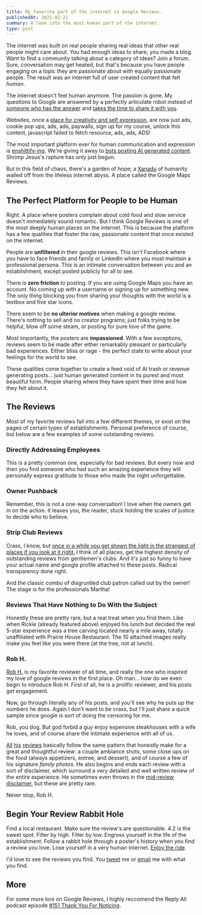 ```yaml
---
title: My favorite part of the internet is Google Reviews.
publishedAt: 2025-02-21
summary: A look into the most human part of the internet.
type: post
---
```

The internet was built on real people sharing real ideas that other real people might care about. You had enough ideas to share, you made a blog. Want to find a community talking about a category of ideas? Join a forum. Sure, conversation may get heated, but that's because you have people engaging on a topic they are passionate about with equally passionate people. The result was an internet full of user created content that felt *human*.

The internet doesn't feel human anymore. The passion is gone. My questions to Google are answered by a perfectly articulate robot instead of [someone who has the answer](https://qr.ae/pYSuav) and [takes the time to share it with you](https://qr.ae/pYSPUX).

Websites, once a [place for creativity and self expression](https://blog.jim-nielsen.com/2025/the-art-of-making-websites/?__readwiseLocation=), are now just ads, cookie pop ups, ads, ads, paywalls, sign up for my course, unlock this content, javascript failed to fetch resource, ads, ads, ADS!

The most important platform ever for human communication and expression is [enshittify-ing](https://en.wikipedia.org/wiki/Enshittification). We're giving it away to [bots posting AI generated content](https://en.wikipedia.org/wiki/Dead_Internet_theory). Shrimp Jesus's rapture has only just begun.

But in this field of chaos, there's a garden of hope; a [Xanadu](https://www.poetryfoundation.org/poems/43991/kubla-khan) of humanity walled off from the lifeless internet abyss. A place called the Google Maps Reviews.

## The Perfect Platform for People to be Human

Right. A place where posters complain about cold food and slow service doesn't immediately sound romantic. But I think Google Reviews is one of the most deeply human places on the internet. This is because the platform has a few qualities that foster the raw, passionate content that once existed on the internet.

People are **unfiltered** in their google reviews. This isn't Facebook where you have to face friends and family or LinkedIn where you must maintain a professional persona. This is an intimate conversation between you and an establishment, except posted publicly for all to see.

There is **zero friction** to posting. If you are using Google Maps you have an account. No coming up with a username or signing up for something new. The only thing blocking you from sharing your thoughts with the world is a textbox and five star icons.

There seem to be **no ulterior motives** when making a google review. There's nothing to sell and no creator programs; just folks trying to be helpful, blow off some steam, or posting for pure love of the game.

<CaptionedImage
  src="/attachments/rob-h-footer.png"
  alt="A signature Rob H. review footer"
  width={400}
  caption="Rob H. (more below) just loves to eat."
  />

Most importantly, the posters are **impassioned**. With a few exceptions, reviews seem to be made after either remarkably pleasant or particularly bad experiences. Either bliss or rage - the perfect state to write about your feelings for the world to see. 

These qualities come together to create a feed void of AI trash or revenue generating posts... just human generated content in its purest and most beautiful form. People sharing where they have spent their time and how they felt about it.

## The Reviews

Most of my favorite reviews fall into a few different themes, or exist on the pages of certain types of establishments. Personal preference of course, but below are a few examples of some outstanding reviews.

### Directly Addressing Employees

This is a pretty common one, especially for bad reviews. But every now and then you find someone who had such an amazing experience they will personally express gratitude to those who made the night unforgettable.

<CaptionedImage
  src="/attachments/thank-you-marquita.png"
  alt="Birthday dinner at Mimi's Cafe"
  caption="Marquita going above and beyond."
  width={400}
/>

### Owner Pushback

Remember, this is not a one-way conversation! I love when the owners get in on the action. It leaves you, the reader, stuck holding the scales of justice to decide who to believe.

<CaptionedImage
  src="/attachments/action-burger-callout.png"
  alt="A restaurant owner responding to a negative review"
  caption="From the top rope!"
/>

### Strip Club Reviews

Crass, I know, but [once in a while you get shown the light in the strangest of places if you look at it right.](https://www.dead.net/song/scarlet-begonias) I think of all places, get the highest density of outstanding reviews from gentlemen's clubs. And it's just so funny to have your actual name and google profile attached to these posts. Radical transparency done right.

<CaptionedImage
  src="/attachments/Stupid rules.png"
  alt="A review complaining about club rules"
  caption="Honestly a totally fair complaint."
  width={600}
/>

And the classic combo of disgruntled club patron called out by the owner! The stage is for the professionals Martha!

<CaptionedImage
  src="/attachments/no-dancing-martha.png"
  alt="An owner's response to Martha's review"
  caption="You have got to know better Martha."
  width={400}
/>

### Reviews That Have Nothing to Do With the Subject

Honestly these are pretty rare, but a real treat when you find them. Like when Rickie (already featured above) enjoyed his lunch but decided the real 5-star experience was a tree carving located nearly a mile away, totally unaffiliated with Prairie House Restaurant. The 10 attached images really make you feel like you were there (at the tree, not at lunch).

<CaptionedImage
  src="/attachments/stump-pics.png"
  alt="A review about a tree carving unrelated to the restaurant"
  caption="It's the +7 photos that really makes this a great one."
  width={400}
/>

### Rob H.

[Rob H.](https://www.google.com/maps/contrib/118261417942436056680/reviews/@40.7272376,-73.9940491,17z/data=!4m3!8m2!3m1!1e1?hl=en-US&entry=ttu&g_ep=EgoyMDI1MDIxOC4wIKXMDSoASAFQAw%3D%3D) is my favorite reviewer of all time, and really the one who inspired my love of google reviews in the first place. Oh man... how do we even begin to introduce Rob H. First of all, he is a prolific reviewer, and his posts get engagement.

<CaptionedImage
  src="/attachments/rob-h-profile.png"
  alt="Rob H's Google Reviews profile showing his impressive stats"
  caption="The Michael Jordan of Google Reviewers."
  width={400}
/>

Now, go through literally any of his posts, and you'll see why he puts up the numbers he does. Again I don't want to be crass, but I'll just share a quick sample since google is sort of doing the censoring for me.

<CaptionedImage
  src="/attachments/rob-h-lucciola.png"
  alt="One of Rob H's signature restaurant reviews"
  caption="A signature Rob H. review"
  width={400}
/>

Rob, you dog. But god forbid a guy enjoy expensive steakhouses with a wife he loves, and of course share the intimate experience with all of us. 

[All](https://maps.app.goo.gl/aAxgunEHDUQqkaiT9) [his](https://maps.app.goo.gl/GByXD39jT2mawfRU6) [reviews](https://maps.app.goo.gl/C6j5ybHKcCkU5RNi9) basically follow the same pattern that honestly make for a great and thoughtful review: a couple ambiance shots, some close ups on the food (always appetizers, entree, and dessert), and of course a few of his signature *family photos*. He also begins and ends each review with a sort of disclaimer, which surround a very detailed and well written review of the entire experience. He sometimes even throws in the [mid-review disclaimer](https://maps.app.goo.gl/Dor55nrXfpwdMg1m7), but these are pretty rare.

<ImageRow>
  <CaptionedImage
    src="/attachments/rob-h-intro.png"
    alt="Rob H's signature review introduction"
    caption="Rob H's trademark review introduction"
    width={400}
  />
  <CaptionedImage
    src="/attachments/rob-h-footer-2.png"
    alt="Rob H's signature review footer"
    caption="Rob H's classic review conclusion"
    width={400}
  />
</ImageRow>

Never stop, Rob H.

## Begin Your Review Rabbit Hole

Find a local restaurant. Make sure the review's are questionable. 4.2 is the sweet spot. Filter by high. Filter by low. Engross yourself in the life of the establishment. Follow a rabbit hole through a poster's history when you find a review you love. Lose yourself in a very human internet. [Enjoy the ride](https://epicureanglobalexchange.com/enjoy-the-ride/).

I'd love to see the reviews you find. You [tweet](https://x.com/willtwait) me or [email](mailto:will.twait@gmail.com) me with what you find.

## More

For some more lore on Google Reviews, I highly reccomend the Reply All podcast episode [#151 Thank You For Noticing](https://open.spotify.com/episode/5lXTYlpy92GO12UsaC0VY1?si=d6411e220e554e02).
